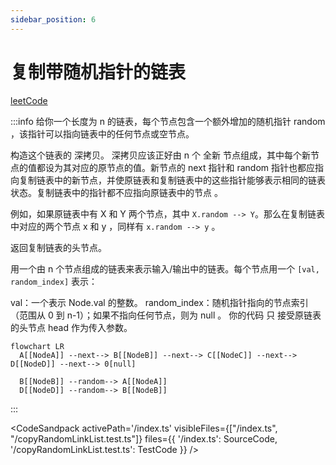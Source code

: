 ```yaml
---
sidebar_position: 6
---
```



# 复制带随机指针的链表


[leetCode](https://leetcode.cn/problems/copy-list-with-random-pointer/)


:::info
给你一个长度为 n 的链表，每个节点包含一个额外增加的随机指针 random ，该指针可以指向链表中的任何节点或空节点。

构造这个链表的 深拷贝。 深拷贝应该正好由 n 个 全新 节点组成，其中每个新节点的值都设为其对应的原节点的值。新节点的 next 指针和 random 指针也都应指向复制链表中的新节点，并使原链表和复制链表中的这些指针能够表示相同的链表状态。复制链表中的指针都不应指向原链表中的节点 。

例如，如果原链表中有 X 和 Y 两个节点，其中 `X.random --> Y`。那么在复制链表中对应的两个节点 x 和 y ，同样有 `x.random --> y` 。

返回复制链表的头节点。

用一个由 n 个节点组成的链表来表示输入/输出中的链表。每个节点用一个 `[val, random_index]` 表示：

val：一个表示 Node.val 的整数。
random_index：随机指针指向的节点索引（范围从 0 到 n-1）；如果不指向任何节点，则为  null 。
你的代码 只 接受原链表的头节点 head 作为传入参数。


```mermaid
flowchart LR
  A[[NodeA]] --next--> B[[NodeB]] --next--> C[[NodeC]] --next--> D[[NodeD]] --next--> 0[null]

  B[[NodeB]] --random--> A[[NodeA]]
  D[[NodeD]] --random--> B[[NodeB]]
```

:::

<CodeSandpack
  activePath='/index.ts'
  visibleFiles={["/index.ts", "/copyRandomLinkList.test.ts"]}
  files={{
    '/index.ts': SourceCode,
    '/copyRandomLinkList.test.ts': TestCode
  }}
/>